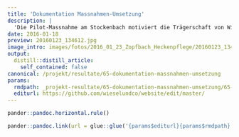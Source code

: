 ```yaml
---
title: 'Dokumentation Massnahmen-Umsetzung'
description: |
  'Die Pilot-Massnahme am Stockenbach motiviert die Trägerschaft von Wiesel & Co am Zimmerberg mit Landwirten und weiteren Landbesitzern weitere ökologische Aufwertungen im Bezirk Horgen anzugehen. An dieser Stelle wird laufend dokumentiert, was für die Kleinraubtiere in der Landschaft getan wird. Dokumentation Feldscheune Steinweid (Stand Februar 2016) Dokumentation Zopfhütte (realisiert Januar 2016) Dokumentation Zopfbach (realisiert Januar 2016) Dokumentation Waldremise Sagenholz (Stand Januar 2016)'
date: 2016-01-18
preview: 20160123_134612.jpg
image_intro: images/fotos/2016_01_23_Zopfbach_Heckenpflege/20160123_134612.jpg
output:
  distill::distill_article:
    self_contained: false
canonical: /projekt/resultate/65-dokumentation-massnahmen-umsetzung
params:
  rmdpath: _projekt-resultate/65-dokumentation-massnahmen-umsetzung/65-dokumentation-massnahmen-umsetzung.Rmd
  editurl: https://github.com/wieselundco/website/edit/master/
---
```







```r
pander::pandoc.horizontal.rule()

pander::pandoc.link(url = glue::glue('{params$editurl}{params$rmdpath}'),text = 'Artikel bearbeiten')
```

<!--http://wieselundco.ch/projekt/resultate/65-dokumentation-massnahmen-umsetzung-->

